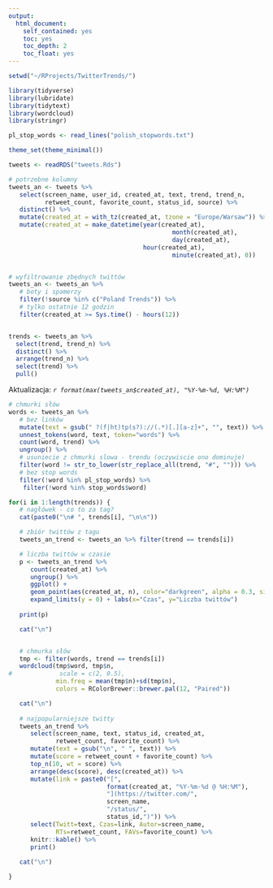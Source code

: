 ```yaml
---
output: 
  html_document: 
    self_contained: yes
    toc: yes
    toc_depth: 2
    toc_float: yes
---
```

```r
setwd("~/RProjects/TwitterTrends/")

library(tidyverse)
library(lubridate)
library(tidytext)
library(wordcloud)
library(stringr)

pl_stop_words <- read_lines("polish_stopwords.txt")

theme_set(theme_minimal())
```

```r
tweets <- readRDS("tweets.Rds")
```

```r
# potrzebne kolumny
tweets_an <- tweets %>%
   select(screen_name, user_id, created_at, text, trend, trend_n,
          retweet_count, favorite_count, status_id, source) %>%
   distinct() %>%
   mutate(created_at = with_tz(created_at, tzone = "Europe/Warsaw")) %>%
   mutate(created_at = make_datetime(year(created_at),
   											 month(created_at),
   											 day(created_at),
                                     hour(created_at),
   											 minute(created_at), 0))


# wyfiltrowanie zbędnych twittów
tweets_an <- tweets_an %>%
   # boty i spamerzy
   filter(!source %in% c("Poland Trends")) %>%
   # tylko ostatnie 12 godzin
   filter(created_at >= Sys.time() - hours(12)) 


trends <- tweets_an %>%
  select(trend, trend_n) %>%
  distinct() %>%
  arrange(trend_n) %>%
  select(trend) %>%
  pull()
```

Aktualizacja: *`r format(max(tweets_an$created_at), "%Y-%m-%d, %H:%M")`*


```r
# chmurki słów
words <- tweets_an %>%
   # bez linków
   mutate(text = gsub(" ?(f|ht)tp(s?)://(.*)[.][a-z]+", "", text)) %>%
   unnest_tokens(word, text, token="words") %>%
   count(word, trend) %>%
   ungroup() %>%
   # usuniecie z chmurki slowa - trendu (oczywiscie ono dominuje)
   filter(word != str_to_lower(str_replace_all(trend, "#", ""))) %>%
   # bez stop words
   filter(!word %in% pl_stop_words) %>%
	filter(!word %in% stop_words$word)
```

```r
for(i in 1:length(trends)) {
   # nagłówek - co to za tag?
   cat(paste0("\n# ", trends[i], "\n\n"))

   # zbiór twittów z tagu
   tweets_an_trend <- tweets_an %>% filter(trend == trends[i]) 

   # liczba twittów w czasie
   p <- tweets_an_trend %>%
      count(created_at) %>%
      ungroup() %>%
      ggplot() +
      geom_point(aes(created_at, n), color="darkgreen", alpha = 0.3, size = 3) +
      expand_limits(y = 0) + labs(x="Czas", y="Liczba twittów")
   
   print(p)

   cat("\n")


   # chmurka słów
   tmp <- filter(words, trend == trends[i])
   wordcloud(tmp$word, tmp$n,
#             scale = c(2, 0.5),
             min.freq = mean(tmp$n)+sd(tmp$n),
             colors = RColorBrewer::brewer.pal(12, "Paired"))

   cat("\n")
   
   # najpopularniejsze twitty
   tweets_an_trend %>%
      select(screen_name, text, status_id, created_at,
             retweet_count, favorite_count) %>%
      mutate(text = gsub("\n", " ", text)) %>%
      mutate(score = retweet_count + favorite_count) %>%
      top_n(10, wt = score) %>%
      arrange(desc(score), desc(created_at)) %>%
      mutate(link = paste0("[",
                           format(created_at, "%Y-%m-%d @ %H:%M"),
                           "](https://twitter.com/",
                           screen_name,
                           "/status/",
                           status_id,")")) %>%
      select(Twitt=text, Czas=link, Autor=screen_name,
             RTs=retweet_count, FAVs=favorite_count) %>%
      knitr::kable() %>%
      print()
   
   cat("\n")

}
```

<script>
  (function(i,s,o,g,r,a,m){i['GoogleAnalyticsObject']=r;i[r]=i[r]||function(){
  (i[r].q=i[r].q||[]).push(arguments)},i[r].l=1*new Date();a=s.createElement(o),
  m=s.getElementsByTagName(o)[0];a.async=1;a.src=g;m.parentNode.insertBefore(a,m)
  })(window,document,'script','https://www.google-analytics.com/analytics.js','ga');

  ga('create', 'UA-1427545-15', 'auto');
  ga('send', 'pageview');

</script>
